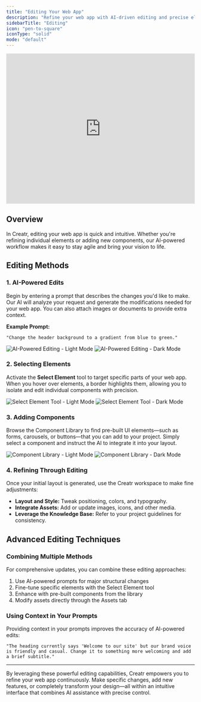```yaml
---
title: "Editing Your Web App"
description: "Refine your web app with AI-driven editing and precise element selection."
sidebarTitle: "Editing"
icon: "pen-to-square"
iconType: "solid"
mode: "default"
---
```


<iframe
  width="100%"
  height="400"
  src="https://www.youtube.com/embed/T-iFQkxgxMw"
  title="Editing Tutorial"
  frameBorder="0"
  allow="accelerometer; autoplay; clipboard-write; encrypted-media; gyroscope; picture-in-picture"
  allowFullScreen
></iframe>

## Overview

In Creatr, editing your web app is quick and intuitive. Whether you're refining individual elements or adding new components, our AI-powered workflow makes it easy to stay agile and bring your vision to life.

## Editing Methods

### 1. AI-Powered Edits

Begin by entering a prompt that describes the changes you'd like to make. Our AI will analyze your request and generate the modifications needed for your web app. You can also attach images or documents to provide extra context.

**Example Prompt:**

```plaintext
"Change the header background to a gradient from blue to green."
```

<img
  className="block dark:hidden mt-4 w-full rounded-xl"
  src="/images/editing-ai.png"
  alt="AI-Powered Editing - Light Mode"
/>
<img
  className="hidden dark:block mt-4 w-full rounded-xl"
  src="/images/editing-ai.png"
  alt="AI-Powered Editing - Dark Mode"
/>

### 2. Selecting Elements

Activate the **Select Element** tool to target specific parts of your web app. When you hover over elements, a border highlights them, allowing you to isolate and edit individual components with precision.

<img
  className="block dark:hidden mt-4 w-full rounded-xl"
  src="/images/select-element.png"
  alt="Select Element Tool - Light Mode"
/>
<img
  className="hidden dark:block mt-4 w-full rounded-xl"
  src="/images/select-element.png"
  alt="Select Element Tool - Dark Mode"
/>

### 3. Adding Components

Browse the Component Library to find pre-built UI elements—such as forms, carousels, or buttons—that you can add to your project. Simply select a component and instruct the AI to integrate it into your layout.

<img
  className="block dark:hidden mt-4 w-full rounded-xl"
  src="/images/component-library.png"
  alt="Component Library - Light Mode"
/>
<img
  className="hidden dark:block mt-4 w-full rounded-xl"
  src="/images/component-library.png"
  alt="Component Library - Dark Mode"
/>

### 4. Refining Through Editing

Once your initial layout is generated, use the Creatr workspace to make fine adjustments:
- **Layout and Style:** Tweak positioning, colors, and typography.
- **Integrate Assets:** Add or update images, icons, and other media.
- **Leverage the Knowledge Base:** Refer to your project guidelines for consistency.

## Advanced Editing Techniques

### Combining Multiple Methods

For comprehensive updates, you can combine these editing approaches:

1. Use AI-powered prompts for major structural changes
2. Fine-tune specific elements with the Select Element tool
3. Enhance with pre-built components from the library
4. Modify assets directly through the Assets tab

### Using Context in Your Prompts

Providing context in your prompts improves the accuracy of AI-powered edits:

```plaintext
"The heading currently says 'Welcome to our site' but our brand voice is friendly and casual. Change it to something more welcoming and add a brief subtitle."
```

---

By leveraging these powerful editing capabilities, Creatr empowers you to refine your web app continuously. Make specific changes, add new features, or completely transform your design—all within an intuitive interface that combines AI assistance with precise control. 